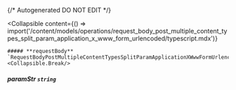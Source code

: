{/* Autogenerated DO NOT EDIT  */}

<Collapsible
    content={() => import('/content/models/operations/request_body_post_multiple_content_types_split_param_application_x_www_form_urlencoded/typescript.mdx')}
>
    ##### **requestBody** `RequestBodyPostMultipleContentTypesSplitParamApplicationXWwwFormUrlencoded`
    <Collapsible.Break/>
</Collapsible>

##### **paramStr** `string`

